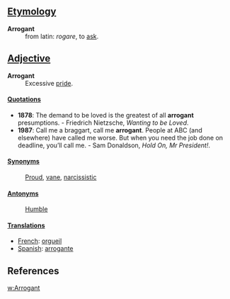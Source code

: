 ==[[Etymology]]==
;'''Arrogant'''
:from latin: ''rogare'', to [[ask]].

==[[Adjective]]==
;'''Arrogant'''
:Excessive [[pride]].

====[[Quotation]]s====
* '''1878''': The demand to be loved is the greatest of all '''arrogant''' presumptions. - Friedrich Nietzsche, ''Wanting to be Loved''.
* '''1987''': Call me a braggart, call me '''arrogant'''. People at ABC (and elsewhere) have called me worse. But when you need the job done on deadline, you’ll call me. - Sam Donaldson, ''Hold On, Mr President!''.


====[[Synonym]]s====
:[[Proud]], [[vane]], [[narcissistic]] 

====[[Antonym]]s====
:[[Humble]]

====[[Translation]]s====
*[[French]]: [[orgueil]]
*[[Spanish]]: [[arrogante]]

==References==
[[w:Arrogant]]